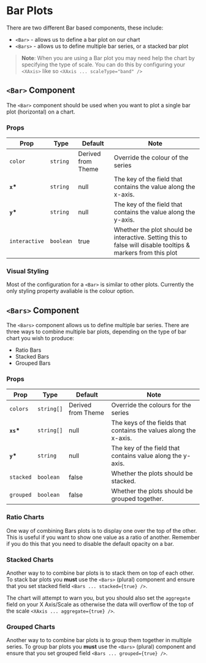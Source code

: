 
<Meta title="XYCharts/Bar" />

# Bar Plots

There are two different Bar based components, these include:

-   `<Bar>` - allows us to define a bar plot on our chart
-   `<Bars>` - allows us to define multiple bar series, or a stacked bar plot

> **Note**: When you are using a Bar plot you may need help the chart by specifying the type of scale. You can do this by configuring your `<XAxis>` like so `<XAxis ... scaleType="band" />`

<Canvas>
    <Story id="xycharts-bar--basic" />
</Canvas>

## `<Bar>` Component

The `<Bar>` component should be used when you want to plot a single bar plot (horizontal) on a chart.

### Props

| Prop          | Type      | Default            | Note                                                                                                         |
| ------------- | --------- | ------------------ | ------------------------------------------------------------------------------------------------------------ |
| `color`       | `string`  | Derived from Theme | Override the colour of the series                                                                            |
| **`x`\***     | `string`  | null               | The key of the field that contains the value along the x-axis.                                               |
| **`y`\***     | `string`  | null               | The key of the field that contains the value along the y-axis.                                               |
| `interactive` | `boolean` | true               | Whether the plot should be interactive. Setting this to false will disable tooltips & markers from this plot |

### Visual Styling

Most of the configuration for a `<Bar>` is similar to other plots. Currently the only styling property avaliable is the colour option.

<Canvas>
    <Story id="xycharts-bar--color" />
</Canvas>

## `<Bars>` Component

The `<Bars>` component allows us to define multiple bar series. There are three ways to combine multiple bar plots, depending on the type of bar chart you wish to produce:

-   Ratio Bars
-   Stacked Bars
-   Grouped Bars

### Props

| Prop       | Type       | Default            | Note                                                              |
| ---------- | ---------- | ------------------ | ----------------------------------------------------------------- |
| `colors`   | `string[]` | Derived from Theme | Override the colours for the series                               |
| **`xs`\*** | `string[]` | null               | The keys of the fields that contains the values along the x-axis. |
| **`y`\***  | `string`   | null               | The key of the field that contains value along the y-axis.        |
| `stacked`  | `boolean`  | false              | Whether the plots should be stacked.                              |
| `grouped`  | `boolean`  | false              | Whether the plots should be grouped together.                     |

### Ratio Charts

One way of combining Bars plots is to display one over the top of the other. This is useful if you want to show one value as a ratio of another. Remember if you do this that you need to disable the default opacity on a bar.

<Canvas>
    <Story id="xycharts-bar--ratio" />
</Canvas>

### Stacked Charts

Another way to to combine bar plots is to stack them on top of each other. To stack bar plots you **must** use the `<Bars>` (plural) component and ensure that you set stacked field `<Bars ... stacked={true} />`.

The chart will attempt to warn you, but you should also set the `aggregate` field on your X Axis/Scale as otherwise the data will overflow of the top of the scale `<XAxis ... aggregate={true} />`.

<Canvas>
    <Story id="xycharts-bar--stacked" />
</Canvas>

### Grouped Charts

Another way to to combine bar plots is to group them together in multiple series. To group bar plots you **must** use the `<Bars>` (plural) component and ensure that you set grouped field `<Bars ... grouped={true} />`.

<Canvas>
    <Story id="xycharts-bar--grouped" />
</Canvas>

